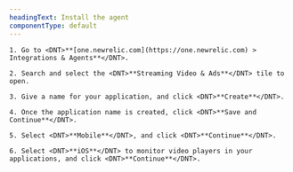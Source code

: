 ```yaml
---
headingText: Install the agent
componentType: default
---
```


    1. Go to <DNT>**[one.newrelic.com](https://one.newrelic.com) > Integrations & Agents**</DNT>.
    
    2. Search and select the <DNT>**Streaming Video & Ads**</DNT> tile to open.

    3. Give a name for your application, and click <DNT>**Create**</DNT>. 
    
    4. Once the application name is created, click <DNT>**Save and Continue**</DNT>.

    5. Select <DNT>**Mobile**</DNT>, and click <DNT>**Continue**</DNT>.

    6. Select <DNT>**iOS**</DNT> to monitor video players in your applications, and click <DNT>**Continue**</DNT>.